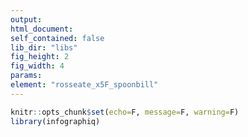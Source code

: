 ```yaml
---
output:
html_document:
self_contained: false
lib_dir: "libs"
fig_height: 2
fig_width: 4
params:
element: "rosseate_x5F_spoonbill"
---
```


```r
knitr::opts_chunk$set(echo=F, message=F, warning=F)
library(infographiq)
```

<base target="_parent">
